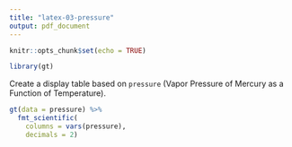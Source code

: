 ```yaml
---
title: "latex-03-pressure"
output: pdf_document
---
```


```r
knitr::opts_chunk$set(echo = TRUE)

library(gt)
```

Create a display table based on `pressure` (Vapor Pressure of Mercury as a Function of Temperature).

```r
gt(data = pressure) %>%
  fmt_scientific(
    columns = vars(pressure),
    decimals = 2)
```

